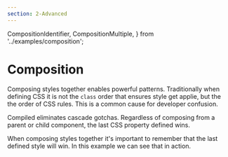 ```yaml
---
section: 2-Advanced
---
```


  CompositionIdentifier,
  CompositionMultiple,
} from '../examples/composition';

# Composition

Composing styles together enables powerful patterns.
Traditionally when defining CSS it is not the `class` order that ensures style get applie,
but the the order of CSS rules.
This is a common cause for developer confusion.

Compiled eliminates cascade gotchas.
Regardless of composing from a parent or child component,
the last CSS property defined wins.

<CompositionIdentifier />

When composing styles together it's important to remember that the last defined style will win.
In this example we can see that in action.

<CompositionMultiple />
